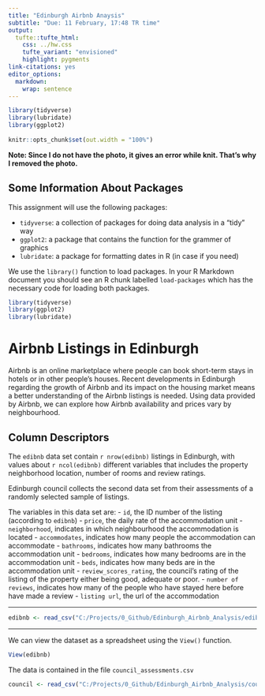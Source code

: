 ```yaml
---
title: "Edinburgh Airbnb Anaysis"
subtitle: "Due: 11 February, 17:48 TR time"
output: 
  tufte::tufte_html:
    css: ../hw.css
    tufte_variant: "envisioned"
    highlight: pygments
link-citations: yes
editor_options: 
  markdown: 
    wrap: sentence
---
```


```r
library(tidyverse)
library(lubridate)
library(ggplot2)
    
knitr::opts_chunk$set(out.width = "100%")
```

**Note: Since I do not have the photo, it gives an error while knit. That's why I removed the photo.**



## Some Information About Packages

This assignment will use the following packages:

-   `tidyverse`: a collection of packages for doing data analysis in a "tidy" way
-   `ggplot2`: a package that contains the function for the grammer of graphics
-   `lubridate`: a package for formatting dates in R (in case if you need)

We use the `library()` function to load packages.
In your R Markdown document you should see an R chunk labelled `load-packages` which has the necessary code for loading both packages.

```r
library(tidyverse)
library(ggplot2)
library(lubridate)
```


# Airbnb Listings in Edinburgh

Airbnb is an online marketplace where people can book short-term stays in hotels or in other people's houses.
Recent developments in Edinburgh regarding the growth of Airbnb and its impact on the housing market means a better understanding of the Airbnb listings is needed.
Using data provided by Airbnb, we can explore how Airbnb availability and prices vary by neighbourhood.

## Column Descriptors

The `edibnb` data set contain `r nrow(edibnb)` listings in Edinburgh, with values about `r ncol(edibnb)` different variables that includes the property neighborhood location, number of rooms and review ratings.

Edinburgh council collects the second data set from their assessments of a randomly selected sample of listings.

The variables in this data set are: 
- `id`, the ID number of the listing (according to `edibnb`) 
- `price`, the daily rate of the accommodation unit
- `neighborhood`, indicates in which neighbourhood the accommodation is located
- `accommodates`, indicates how many people the accommodation can accommodate
- `bathrooms`, indicates how many bathrooms the accommodation unit
- `bedrooms`, indicates how many bedrooms are in the accommodation unit
- `beds`, indicates how many beds are in the accommodation unit
- `review_scores_rating`, the council's rating of the listing of the property either being good, adequate or poor.
- `number of reviews`, indicates how many of the people who have stayed here before have made a review
- `listing url`, the url of the accommodation

------------------------------------------------------------------------

```r
edibnb <- read_csv("C:/Projects/0_Github/Edinburgh_Airbnb_Analysis/edibnb.csv")
```

------------------------------------------------------------------------

We can view the dataset as a spreadsheet using the `View()` function.

```r
View(edibnb)
```

The data is contained in the file `council_assessments.csv`

```r
council <- read_csv("C:/Projects/0_Github/Edinburgh_Airbnb_Analysis/council_assessments.csv")
```

